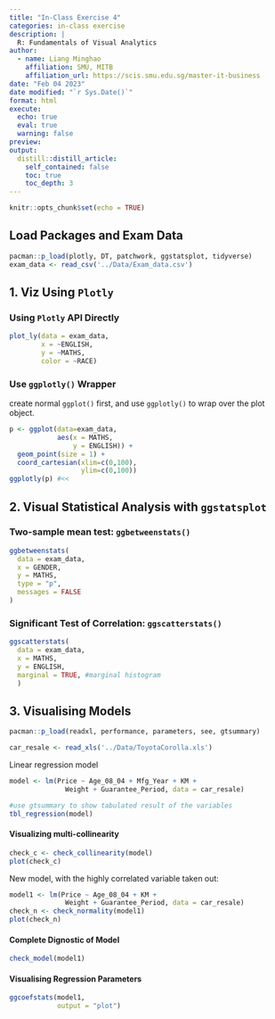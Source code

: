```yaml
---
title: "In-Class Exercise 4"
categories: in-class exercise
description: |
  R: Fundamentals of Visual Analytics
author:
  - name: Liang Minghao
    affiliation: SMU, MITB
    affiliation_url: https://scis.smu.edu.sg/master-it-business
date: "Feb 04 2023"
date modified: "`r Sys.Date()`"
format: html
execute: 
  echo: true
  eval: true
  warning: false
preview: 
output:
  distill::distill_article:
    self_contained: false
    toc: true
    toc_depth: 3
---
```


```r
knitr::opts_chunk$set(echo = TRUE)
```

## Load Packages and Exam Data

```r
pacman::p_load(plotly, DT, patchwork, ggstatsplot, tidyverse)
exam_data <- read_csv('../Data/Exam_data.csv')
```

## 1. Viz Using `Plotly`

### Using `Plotly` API Directly

```r
plot_ly(data = exam_data, 
        x = ~ENGLISH, 
        y = ~MATHS, 
        color = ~RACE)
```

### Use `ggplotly()` Wrapper

create normal `ggplot()` first, and use `ggplotly()` to wrap over the plot object.

```r
p <- ggplot(data=exam_data, 
            aes(x = MATHS,
                y = ENGLISH)) +
  geom_point(size = 1) +
  coord_cartesian(xlim=c(0,100),
                  ylim=c(0,100))
ggplotly(p) #<<
```

## 2. Visual Statistical Analysis with `ggstatsplot`

### Two-sample mean test: `ggbetweenstats()`

```r
ggbetweenstats(
  data = exam_data,
  x = GENDER, 
  y = MATHS,
  type = "p",
  messages = FALSE
)
```

### Significant Test of Correlation: `ggscatterstats()`

```r
ggscatterstats(
  data = exam_data,
  x = MATHS,
  y = ENGLISH,
  marginal = TRUE, #marginal histogram
  )
```

## 3. Visualising Models

```r
pacman::p_load(readxl, performance, parameters, see, gtsummary)
```

```r
car_resale <- read_xls('../Data/ToyotaCorolla.xls')
```

Linear regression model

```r
model <- lm(Price ~ Age_08_04 + Mfg_Year + KM + 
              Weight + Guarantee_Period, data = car_resale)

#use gtsummary to show tabulated result of the variables
tbl_regression(model)
```

#### Visualizing multi-collinearity

```r
check_c <- check_collinearity(model)
plot(check_c)
```

New model, with the highly correlated variable taken out:

```r
model1 <- lm(Price ~ Age_08_04 + KM + 
              Weight + Guarantee_Period, data = car_resale)
check_n <- check_normality(model1)
plot(check_n)
```

#### Complete Dignostic of Model

```r
check_model(model1)
```
#### Visualising Regression Parameters

```r
ggcoefstats(model1, 
            output = "plot")
```

